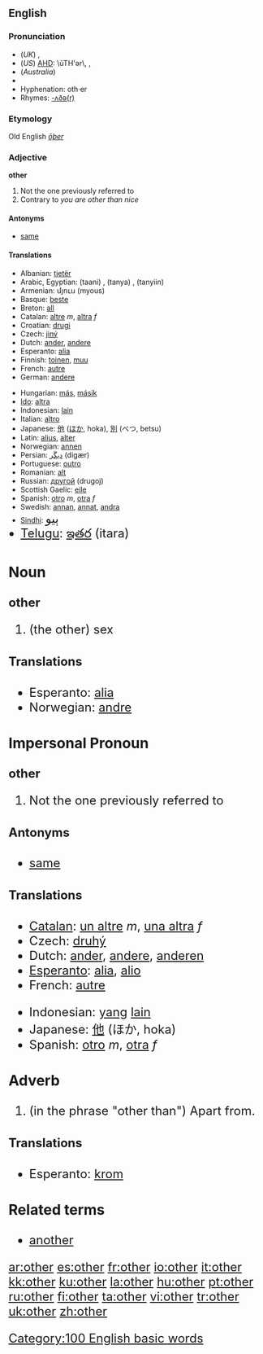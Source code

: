 ==English==

{{rank|our|than|some|66|other|very|upon|man}}

===Pronunciation===
* (''UK'') {{IPA|/ˈʌðə/}}, {{SAMPA|/"VD@/}}
* (''US'') [[AHD]]: \ŭTH'ər\, {{IPA|/ˈʌðɚ/}}, {{SAMPA|/"VD@`/}}
* (''Australia'') {{IPA|/ˈaðə/}}
* {{audio|en-us-other.ogg|Audio (US)}}
* Hyphenation: oth&middot;er
* Rhymes: [[Rhymes:English:-ʌðə(r)|-ʌðə(r)]]

===Etymology===
Old English ''[[ōþer]]''

===Adjective===
'''other'''

# Not the one previously referred to
# Contrary to ''you are other than nice''

====Antonyms====
*[[same]]

====Translations====
{{top}}
*Albanian: [[tjetër]]
*Arabic, Egyptian: {{ARchar|[[تانى]]}} (taani) {{m}}, {{ARchar|[[تانية]]}} (tanya) {{f}}, {{ARchar|[[تانيين]]}} (tanyiin) {{p}}
*Armenian: մյուս (myous)
*Basque: [[beste]]
*Breton: [[all]]
*Catalan: [[altre]] ''m'', [[altra]] ''f''
*Croatian: [[drugi]]
*Czech: [[jiný]]
*Dutch: [[ander]], [[andere]]
*Esperanto: [[alia]]
*Finnish: [[toinen]], [[muu]]
*French: [[autre]]
*German: [[andere]]
{{mid}}
*Hungarian: [[más]], [[másik]]
*[[Ido]]: [[altra]]
*Indonesian: [[lain]]
*Italian: [[altro]]
*Japanese: [[他]] ([[ほか]], hoka), [[別]] (べつ, betsu)
*Latin: [[alius]], [[alter]]
*Norwegian: [[annen]]
*Persian: [[دیگَر]] (digær)
*Portuguese: [[outro]]
*Romanian: [[alt]]
*Russian: [[другой]] (drugoj)
*Scottish Gaelic: [[eile]]
*Spanish: [[otro]] ''m'', [[otra]] ''f''
*Swedish: [[annan]], [[annat]], [[andra]]
*[[Sindhi]]: <font size="5">[[ٻيو]]
*[[Telugu]]: [[ఇతర]] (itara)
{{bottom}}

===Noun===
'''other'''
#(the other) sex

====Translations====

*Esperanto: [[alia]]
*Norwegian: [[andre]]

===Impersonal Pronoun===
'''other'''

# Not the one previously referred to

====Antonyms====
*[[same]]

====Translations====
{{top}}
*[[Catalan]]: [[un altre]] ''m'', [[una altra]] ''f''
*Czech: [[druhý]]
*Dutch: [[ander]], [[andere]], [[anderen]]
*[[Esperanto]]: [[alia]], [[alio]]
*French: [[autre]]
{{mid}}
*Indonesian: [[yang]] [[lain]]
*Japanese: [[他]] (ほか, hoka)
*Spanish: [[otro]] ''m'', [[otra]] ''f''
{{bottom}}

===Adverb===

# (in the phrase "other than") Apart from.

====Translations====

*Esperanto: [[krom]]

===Related terms===
*[[another]]
[[Category:100 English basic words]]

[[ar:other]]
[[es:other]]
[[fr:other]]
[[io:other]]
[[it:other]]
[[kk:other]]
[[ku:other]]
[[la:other]]
[[hu:other]]
[[pt:other]]
[[ru:other]]
[[fi:other]]
[[ta:other]]
[[vi:other]]
[[tr:other]]
[[uk:other]]
[[zh:other]]